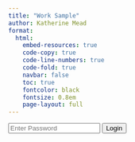 ```yaml
---
title: "Work Sample"
author: Katherine Mead
format:
  html:
    embed-resources: true
    code-copy: true
    code-line-numbers: true
    code-fold: true
    navbar: false
    toc: true
    fontcolor: black
    fontsize: 0.8em
    page-layout: full
---
```


<form id="loginForm">
    <input type="password" id="passwordInput" placeholder="Enter Password">
    <button type="submit">Login</button>
</form>

<script src="authent.js"></script>

<div id="content" style="display:none;">

## Sample 1

**Context:** Context about the sample.

## Sample 2

**Context:** Context about the sample.


## Sample 3

**Context:** Context about the sample.


## Sample 4

**Context:** Context about the sample.

### Scrollable Image
**Description**: This is a scrollable image. It is useful for displaying large images that would otherwise be too large to fit on the page. 


::: {.panel-tabset}
## R

``` .r
fizz_buzz <- function(fbnums = 1:50) {
  output <- dplyr::case_when(
    fbnums %% 15 == 0 ~ "FizzBuzz",
    fbnums %% 3 == 0 ~ "Fizz",
    fbnums %% 5 == 0 ~ "Buzz",
    TRUE ~ as.character(fbnums)
  )
  print(output)
}
```

## Python

``` .python
def fizz_buzz(num):
  if num % 15 == 0:
    print("FizzBuzz")
  elif num % 5 == 0:
    print("Buzz")
  elif num % 3 == 0:
    print("Fizz")
  else:
    print(num)
```

:::

</div>

